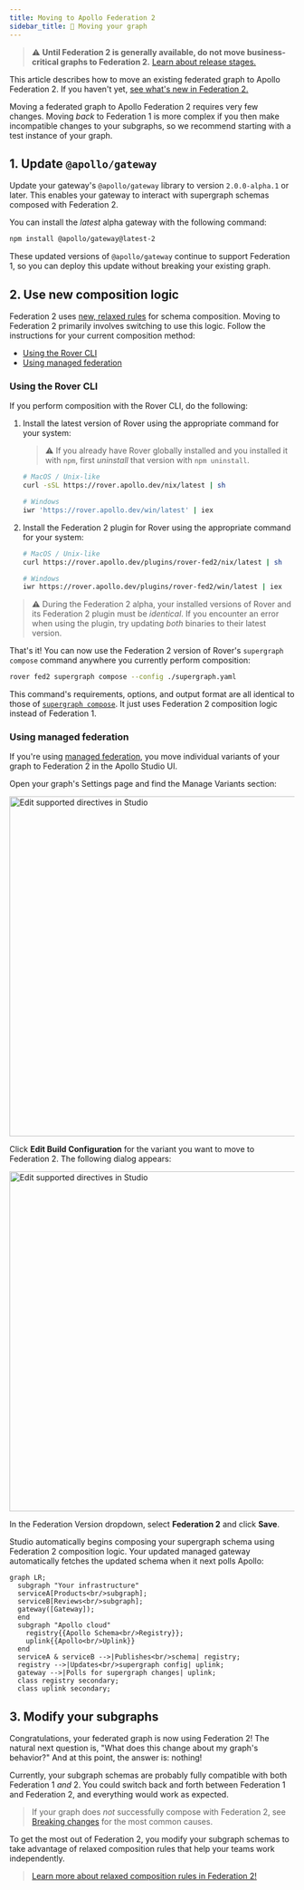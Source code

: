 ```yaml
---
title: Moving to Apollo Federation 2
sidebar_title: 🚚 Moving your graph
---
```


> ⚠️ **Until Federation 2 is generally available, do not move business-critical graphs to Federation 2.** [Learn about release stages.](https://www.apollographql.com/docs/resources/release-stages/#open-source-release-stages)

This article describes how to move an existing federated graph to Apollo Federation 2. If you haven't yet, [see what's new in Federation 2.](./new-in-federation-2/)

Moving a federated graph to Apollo Federation 2 requires very few changes. Moving _back_ to Federation 1 is more complex if you then make incompatible changes to your subgraphs, so we recommend starting with a test instance of your graph.

## 1. Update `@apollo/gateway`

Update your gateway's `@apollo/gateway` library to version `2.0.0-alpha.1` or later. This enables your gateway to interact with supergraph schemas composed with Federation 2.

You can install the _latest_ alpha gateway with the following command:

```bash
npm install @apollo/gateway@latest-2
```

These updated versions of `@apollo/gateway` continue to support Federation 1, so you can deploy this update without breaking your existing graph.

## 2. Use new composition logic

Federation 2 uses [new, relaxed rules](./new-in-federation-2/#relaxed-composition-rules) for schema composition. Moving to Federation 2 primarily involves switching to use this logic. Follow the instructions for your current composition method:

* [Using the Rover CLI](#using-the-rover-cli)
* [Using managed federation](#using-managed-federation)

### Using the Rover CLI

If you perform composition with the Rover CLI, do the following:

1. Install the latest version of Rover using the appropriate command for your system:

    > ⚠️ If you already have Rover globally installed and you installed it with `npm`, first _uninstall_ that version with `npm uninstall`.

    ```bash
    # MacOS / Unix-like
    curl -sSL https://rover.apollo.dev/nix/latest | sh
    ```

    ```bash
    # Windows
    iwr 'https://rover.apollo.dev/win/latest' | iex
    ```

2. Install the Federation 2 plugin for Rover using the appropriate command for your system:

    ```bash
    # MacOS / Unix-like
    curl https://rover.apollo.dev/plugins/rover-fed2/nix/latest | sh
    ```

    ```bash
    # Windows
    iwr https://rover.apollo.dev/plugins/rover-fed2/win/latest | iex
    ```

> ⚠️ During the Federation 2 alpha, your installed versions of Rover and its Federation 2 plugin must be _identical_. If you encounter an error when using the plugin, try updating _both_ binaries to their latest version.

That's it! You can now use the Federation 2 version of Rover's `supergraph compose` command anywhere you currently perform composition:

```bash
rover fed2 supergraph compose --config ./supergraph.yaml
```

This command's requirements, options, and output format are all identical to those of [`supergraph compose`](https://www.apollographql.com/docs/rover/supergraphs/#composing-a-supergraph-schema). It just uses Federation 2 composition logic instead of Federation 1.

### Using managed federation

If you're using [managed federation](../managed-federation/overview/), you move individual variants of your graph to Federation 2 in the Apollo Studio UI.

Open your graph's Settings page and find the Manage Variants section:

<img class="screenshot" alt="Edit supported directives in Studio" src="../images/edit-build-configuration.jpg" width="600"/>

Click **Edit Build Configuration** for the variant you want to move to Federation 2. The following dialog appears:

<img class="screenshot" alt="Edit supported directives in Studio" src="../images/set-federation-version.jpg" width="600"/>

In the Federation Version dropdown, select **Federation 2** and click **Save**.

Studio automatically begins composing your supergraph schema using Federation 2 composition logic. Your updated managed gateway automatically fetches the updated schema when it next polls Apollo:

```mermaid
graph LR;
  subgraph "Your infrastructure"
  serviceA[Products<br/>subgraph];
  serviceB[Reviews<br/>subgraph];
  gateway([Gateway]);
  end
  subgraph "Apollo cloud"
    registry{{Apollo Schema<br/>Registry}};
    uplink{{Apollo<br/>Uplink}}
  end
  serviceA & serviceB -->|Publishes<br/>schema| registry;
  registry -->|Updates<br/>supergraph config| uplink;
  gateway -->|Polls for supergraph changes| uplink;
  class registry secondary;
  class uplink secondary;
```

## 3. Modify your subgraphs

Congratulations, your federated graph is now using Federation 2! The natural next question is, "What does this change about my graph's behavior?" And at this point, the answer is: nothing!

Currently, your subgraph schemas are probably fully compatible with both Federation 1 _and_ 2. You could switch back and forth between Federation 1 and Federation 2, and everything would work as expected.

> If your graph does _not_ successfully compose with Federation 2, see [Breaking changes](./backward-compatibility/#breaking-changes) for the most common causes.

To get the most out of Federation 2, you modify your subgraph schemas to take advantage of relaxed composition rules that help your teams work independently.

> [Learn more about relaxed composition rules in Federation 2!](./new-in-federation-2/#relaxed-composition-rules)

